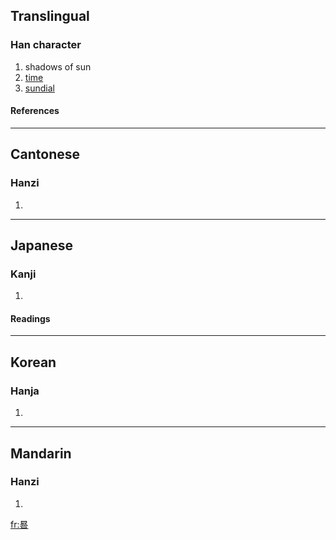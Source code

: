 ==Translingual==
===Han character===
{{Han char|rn=72|rad=日|as=08|sn=12|four=6060<sub>4</sub>|canj=日竹人口 (AHOR), 日竹卜口 (AHYR)}}
# shadows of sun
# [[time]]
# [[sundial]]
====References====
{{Han ref|kx=0497.100|dkj=14005|dj=0863.180|hdz=21519.150|uh=6677|ud=26231|bh=B4BE|bd=46270}}

----
==Cantonese==
===Hanzi===
{{yue-hanzi|jyut=|y=gwai2}}
# {{defn|Cantonese}}

----
==Japanese==
===Kanji===
{{ja-kanji|grade=|rs=日08}}
# {{defn|Japanese}} 
====Readings====
{{ja-readings|on=[[き]] (ki)|kun=[[かげ]] (kage)}}

----
==Korean==
===Hanja===
{{ko-hanja|hangeul=귀|eumhun=|rv=gwi|mr=kwi|y=kwi}}
# {{defn|Korean}}

----
==Mandarin==
===Hanzi===
{{cmn-hanzi|pin=[[guǐ]] (gui3)|wg=kuei<sup>3</sup>}}
# {{defn|Mandarin}}

[[fr:晷]]